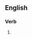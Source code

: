 ==English==

===Verb===
{{head|en|present participle}}

# {{present participle of|dispel|lang=en|nocat=1}}
